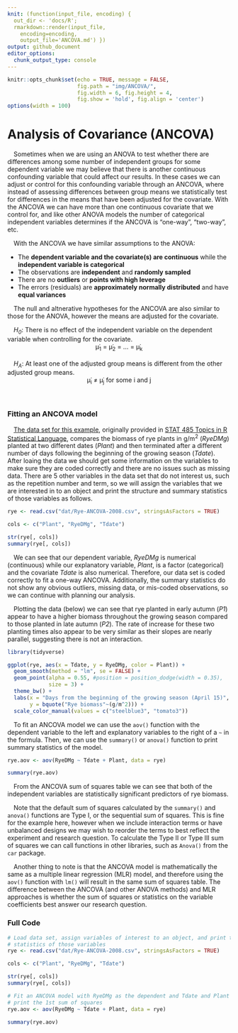 ```yaml
---
knit: (function(input_file, encoding) {
  out_dir <- 'docs/R';
  rmarkdown::render(input_file,
    encoding=encoding,
    output_file='ANCOVA.md') })
output: github_document
editor_options:
  chunk_output_type: console
---
```


```r
knitr::opts_chunk$set(echo = TRUE, message = FALSE,
                      fig.path = "img/ANCOVA/",
                      fig.width = 6, fig.height = 4,
                      fig.show = 'hold', fig.align = 'center')
options(width = 100)
```

# Analysis of Covariance (ANCOVA)

&emsp;Sometimes when we are using an ANOVA to test whether there are differences among some number of independent groups for some dependent variable we may believe that there is another continuous confounding variable that could affect our results.  In these cases we can adjust or control for this confounding variable through an ANCOVA, where instead of assessing differences between group means we statistically test for differences in the means that have been adjusted for the covariate.  With the ANCOVA we can have more than one continuous covariate that we control for, and like other ANOVA models the number of categorical independent variables determines if the ANCOVA is "one-way", "two-way", etc.

&emsp;With the ANCOVA we have similar assumptions to the ANOVA:

* The **dependent variable and the covariate(s) are continuous** while the **independent variable is categorical**
* The observations are **independent** and **randomly sampled**
* There are no **outliers** or **points with high leverage**
* The errors (residuals) are **approximately normally distributed** and have **equal variances**

&emsp;The null and altnerative hypotheses for the ANCOVA are also similar to those for the ANOVA, however the means are adjusted for the covariate.

&emsp;<i>H<sub>0</sub></i>: There is no effect of the independent variable on the dependent variable when controlling for the covariate.
<center>&mu;&#775;<sub>1</sub> = &mu;&#775;<sub>2</sub> = ... = &mu;&#775;<sub>k</sub></center>
<br>
&emsp;<i>H<sub>A</sub></i>: At least one of the adjusted group means is different from the other adjusted group means.
<center>&mu;&#775;<sub>i</sub> &ne; &mu;&#775;<sub>j</sub> for some i and j</center>
<br>

### Fitting an ANCOVA model

&emsp;[The data set for this example](https://github.com/tylerbg/DLC_stat_resources/blob/master/docs/R/dat/Rye-ANCOVA-2008.csv), originally provided in [STAT 485 Topics in R Statistical Language](https://online.stat.psu.edu/stat485/lesson/welcome-stat-485), compares the biomass of rye plants in g/m<sup>2</sup> (*RyeDMg*) planted at two different dates (*Plant*) and then terminated after a different number of days following the beginning of the growing season (*Tdate*).  After loaing the data we should get some information on the variables to make sure they are coded correctly and there are no issues such as missing data.  There are 5 other variables in the data set that do not interest us, such as the repetition number and term, so we will assign the variables that we are interested in to an object and print the structure and summary statistics of those variables as follows.

```r
rye <- read.csv("dat/Rye-ANCOVA-2008.csv", stringsAsFactors = TRUE)

cols <- c("Plant", "RyeDMg", "Tdate")

str(rye[, cols])
summary(rye[, cols])
```

&emsp;We can see that our dependent variable, *RyeDMg* is numerical (continuous) while our explanatory variable, *Plant*, is a factor (categorical) and the covariate *Tdate* is also numerical.  Therefore, our data set is coded correctly to fit a one-way ANCOVA.  Additionally, the summary statistics do not show any obvious outliers, missing data, or mis-coded observations, so we can continue with planning our analysis.

&emsp;Plotting the data (below) we can see that rye planted in early autumn (*P1*) appear to have a higher biomass throughout the growing season compared to those planted in late autumn (*P2*).  The rate of increase for these two planting times also appear to be very similar as their slopes are nearly parallel, suggesting there is not an interaction.

```r
library(tidyverse)

ggplot(rye, aes(x = Tdate, y = RyeDMg, color = Plant)) +
  geom_smooth(method = "lm", se = FALSE) +
  geom_point(alpha = 0.55, #position = position_dodge(width = 0.35),
             size = 3) +
  theme_bw() +
  labs(x = "Days from the beginning of the growing season (April 15)",
       y = bquote("Rye biomass"~(g/m^2))) +
  scale_color_manual(values = c("steelblue3", "tomato3"))
```

&emsp;To fit an ANCOVA model we can use the `aov()` function with the dependent variable to the left and explanatory variables to the right of a `~` in the formula.  Then, we can use the `summary()` or `anova()` function to print summary statistics of the model.

```r
rye.aov <- aov(RyeDMg ~ Tdate + Plant, data = rye)

summary(rye.aov)
```

&emsp;From the ANCOVA sum of squares table we can see that both of the independent variables are statistically significant predictors of rye biomass.

&emsp;Note that the default sum of squares calculated by the `summary()` and `anova()` functions are Type I, or the sequential sum of squares.  This is fine for the example here, however when we include interaction terms or have unbalanced designs we may wish to reorder the terms to best reflect the experiment and research question.  To calculate the Type II or Type III sum of squares we can call functions in other libraries, such as `Anova()` from the `car` package.

&emsp;Another thing to note is that the ANCOVA model is mathematically the same as a multiple linear regression (MLR) model, and therefore using the `aov()` function with `lm()` will result in the same sum of squares table.  The difference between the ANCOVA (and other ANOVA methods) and MLR approaches is whether the sum of squares or statistics on the variable coefficients best answer our research question.

### Full Code 

```r
# Load data set, assign variables of interest to an object, and print the structure and summary
# statistics of those variables
rye <- read.csv("dat/Rye-ANCOVA-2008.csv", stringsAsFactors = TRUE)

cols <- c("Plant", "RyeDMg", "Tdate")

str(rye[, cols])
summary(rye[, cols])

# Fit an ANCOVA model with RyeDMg as the dependent and Tdate and Plant as explanatory variables then
# print the 1st sum of squares
rye.aov <- aov(RyeDMg ~ Tdate + Plant, data = rye)

summary(rye.aov)
```